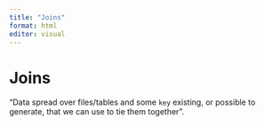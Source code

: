```yaml
---
title: "Joins"
format: html
editor: visual
---
```


# Joins

"Data spread over files/tables and some `key` existing, or possible to generate, that we can use to tie them together".
